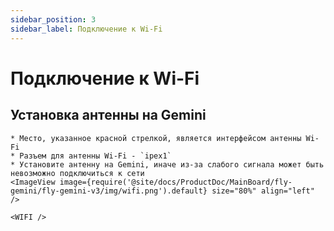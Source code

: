 ```yaml
---
sidebar_position: 3
sidebar_label: Подключение к Wi-Fi
---
```



# Подключение к Wi-Fi


## Установка антенны на Gemini

    * Место, указанное красной стрелкой, является интерфейсом антенны Wi-Fi
    * Разъем для антенны Wi-Fi - `ipex1`
    * Установите антенну на Gemini, иначе из-за слабого сигнала может быть невозможно подключиться к сети
    <ImageView image={require('@site/docs/ProductDoc/MainBoard/fly-gemini/fly-gemini-v3/img/wifi.png').default} size="80%" align="left" />  

    <WIFI />